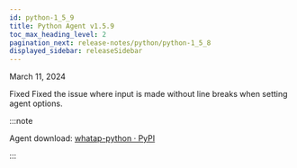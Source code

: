 ```yaml
---
id: python-1_5_9
title: Python Agent v1.5.9
toc_max_heading_level: 2
pagination_next: release-notes/python/python-1_5_8
displayed_sidebar: releaseSidebar
---
```


March 11, 2024

<Status>Fixed</Status> Fixed the issue where input is made without line breaks when setting agent options.

:::note

Agent download: [whatap-python · PyPI](https://pypi.org/project/whatap-python/1.5.9/)

:::
